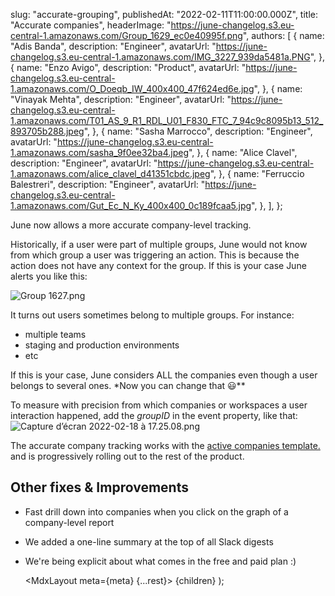
  slug: "accurate-grouping",
  publishedAt: "2022-02-11T11:00:00.000Z",
  title: "Accurate companies",
  headerImage: "https://june-changelog.s3.eu-central-1.amazonaws.com/Group_1629_ec0e40995f.png",
  authors: [
    {
      name: "Adis Banda",
      description: "Engineer",
      avatarUrl: "https://june-changelog.s3.eu-central-1.amazonaws.com/IMG_3227_939da5481a.PNG",
    },
    {
      name: "Enzo Avigo",
      description: "Product",
      avatarUrl:
        "https://june-changelog.s3.eu-central-1.amazonaws.com/O_Doeqb_IW_400x400_47f624ed6e.jpg",
    },
    {
      name: "Vinayak Mehta",
      description: "Engineer",
      avatarUrl:
        "https://june-changelog.s3.eu-central-1.amazonaws.com/T01_AS_9_R1_RDL_U01_F830_FTC_7_94c9c8095b13_512_893705b288.jpeg",
    },
    {
      name: "Sasha Marrocco",
      description: "Engineer",
      avatarUrl: "https://june-changelog.s3.eu-central-1.amazonaws.com/sasha_9f0ee32ba4.jpeg",
    },
    {
      name: "Alice Clavel",
      description: "Engineer",
      avatarUrl:
        "https://june-changelog.s3.eu-central-1.amazonaws.com/alice_clavel_d41351cbdc.jpeg",
    },
    {
      name: "Ferruccio Balestreri",
      description: "Engineer",
      avatarUrl:
        "https://june-changelog.s3.eu-central-1.amazonaws.com/Gut_Ec_N_Ky_400x400_0c189fcaa5.jpg",
    },
  ],
};

June now allows a more accurate company-level tracking.

Historically, if a user were part of multiple groups, June would not know from which group a user was triggering an action. This is because the action does not have any context for the group. If this is your case June alerts you like this:

![Group 1627.png](https://june-changelog.s3.eu-central-1.amazonaws.com/Group_1627_e90bd2f00b.png)

It turns out users sometimes belong to multiple groups. For instance:

- multiple teams
- staging and production environments
- etc

If this is your case, June considers ALL the companies even though a user belongs to several ones.
\*Now you can change that 😃\*\*

To measure with precision from which companies or workspaces a user interaction happened, add the _groupID_ in the event property, like that:
![Capture d’écran 2022-02-18 à 17.25.08.png](https://june-changelog.s3.eu-central-1.amazonaws.com/Capture_d_ecran_2022_02_18_a_17_25_08_f7aca5aac2.png)

The accurate company tracking works with the [active companies template.](https://june.so/templates/active-groups) and is progressively rolling out to the rest of the product.

## **Other fixes & Improvements**

- Fast drill down into companies when you click on the graph of a company-level report
- We added a one-line summary at the top of all Slack digests
- We're being explicit about what comes in the free and paid plan :)

  <MdxLayout meta={meta} {...rest}>
    {children}
  </MdxLayout>
);

